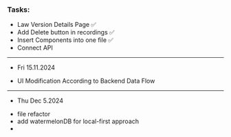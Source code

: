 ### Tasks:

- Law Version Details Page ✅
- Add Delete button in recordings ✅
- Insert Components into one file ✅
- Connect API

---

- Fri 15.11.2024

* UI Modification According to Backend Data Flow

---

- Thu Dec 5.2024

* file refactor
* add watermelonDB for local-first approach
*
